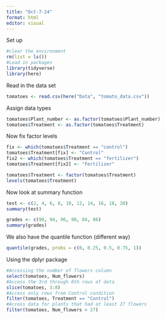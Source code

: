 ```yaml
---
title: "Oct-7-24"
format: html
editor: visual
---
```


Set up
```r
#clear the environment
rm(list = ls())
#Load in packages
library(tidyverse)
library(here)
```

Read in the data set
```r
tomatoes <- read.csv(here("Data", "tomato_data.csv"))
```

Assign data types
```r
tomatoes$Plant_number <- as.factor(tomatoes$Plant_number)
tomatoes$Treatment <- as.factor(tomatoes$Treatment)
```

Now fix factor levels
```r
fix <- which(tomatoes$Treatment == "control")
tomatoes$Treatment[fix] <- "Control"
fix2 <- which(tomatoes$Treatment == "fertilizer")
tomatoes$Treatment[fix2] <- "Fertilizer"

tomatoes$Treatment <- factor(tomatoes$Treatment)
levels(tomatoes$Treatment)
```

Now look at summary function
```r
test <- c(2, 4, 6, 8, 10, 12, 14, 16, 18, 20)
summary(test)

grades <- c(90, 94, 96, 90, 84, 86)
summary(grades)
```

We also have the quantile function (different way)
```r
quantile(grades, probs = c(0, 0.25, 0.5, 0.75, 1))
```

Using the dplyr package
```r
#Accessing the number of flowers column 
select(tomatoes, Num_flowers)
#Access the 3rd through 8th rows of data 
slice(tomatoes, 3:8)
#Access only rows from Control condition
filter(tomatoes, Treatment == "Control")
#Access data for plants that had at least 27 flowers
filter(tomatoes, Num_flowers > 27)
```